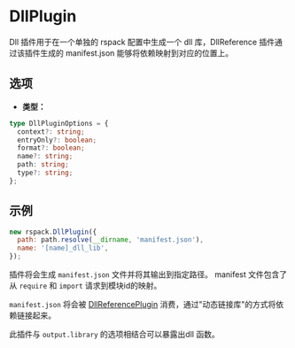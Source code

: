 
<WebpackLicense from="https://webpack.docschina.org/plugins/dll-plugin/" />

# DllPlugin

Dll 插件用于在一个单独的 rspack 配置中生成一个 dll 库，DllReference 插件通过该插件生成的 manifest.json 能够将依赖映射到对应的位置上。

## 选项

- **类型：**

```ts
type DllPluginOptions = {
  context?: string;
  entryOnly?: boolean;
  format?: boolean;
  name?: string;
  path: string;
  type?: string;
};
```

<Table
  header={[
    {
      name: 'Name',
      key: 'name',
    },
    {
      name: 'Type',
      key: 'type',
    },
    {
      name: 'Default',
      key: 'default',
    },
    {
      name: 'Description',
      key: 'description',
    },
  ]}
  body={[
    {
      name: '`context`',
      type: '`string`',
      default: `Rspack copmiler 的 context`,
      description: 'manifest 文件中依赖请求的 context',
    },
    {
      name: '`path`',
      type: '`string`',
      default: `undefined`,
      description: 'manifest 文件输出的绝对路径',
    },
    {
      name: '`entryOnly`',
      type: '`boolean`',
      default: '`true`',
      description: '如果为 true ，只有入口文件会被暴露',
    },
    {
      name: '`format`',
      type: '`boolean`',
      default: 'undefined',
      description: 'manifest 文件是否会被格式化输出',
    },
    {
      name: '`name`',
      type: '`string`',
      default: 'undefined',
      description: '暴露处的 Dll 函数名称',
    },
    {
      name: '`type`',
      type: '`string`',
      default: 'undefined',
      description: 'dll bundle 的类型',
    },
  ]}
/>

## 示例

```js
new rspack.DllPlugin({
  path: path.resolve(__dirname, 'manifest.json'),
  name: '[name]_dll_lib',
});
```

插件将会生成 `manifest.json` 文件并将其输出到指定路径。
manifest 文件包含了从 `require` 和 `import` 请求到模块id的映射。

`manifest.json` 将会被 [DllReferencePlugin](/plugins/webpack/dll-reference-plugin) 消费，通过"动态链接库"的方式将依赖链接起来。

此插件与 `output.library` 的选项相结合可以暴露出dll 函数。

